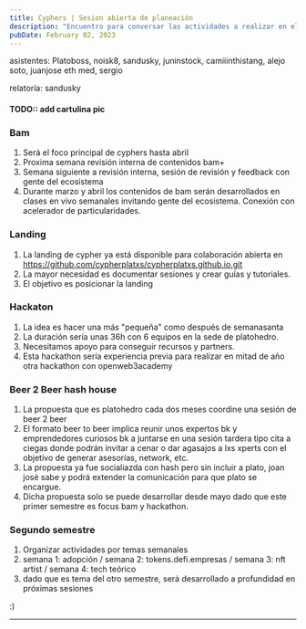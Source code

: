```yaml
---
title: Cyphers | Sesion abierta de planeación
description: "Encuentro para conversar las actividades a realizar en el año"
pubDate: February 02, 2023
---
```


asistentes:
Platoboss, noisk8, sandusky, juninstock, camiiinthistang, alejo soto, juanjose eth med, sergio

relatoría:
sandusky




#### TODO:: add cartulina pic

### Bam 

1. Será el foco principal de cyphers hasta abril
2. Proxima semana revisión interna de contenidos bam+
3. Semana siguiente a revisión interna, sesión de revisión y feedback con gente del ecosistema
4. Durante marzo y abril los contenidos de bam serán desarrollados en clases en vivo semanales invitando gente del ecosistema. Conexión con acelerador de particularidades.

### Landing

1. La landing de cypher ya está disponible para colaboración abierta en https://github.com/cypherplatxs/cypherplatxs.github.io.git
2. La mayor necesidad es documentar sesiones y crear guías y tutoriales.
3. El objetivo es posicionar la landing

### Hackaton

1. La idea es hacer una más "pequeña" como después de semanasanta
2. La duración sería unas 36h con 6 equipos en la sede de platohedro.
3. Necesitamos apoyo para conseguir recursos y partners.
4. Esta hackathon sería experiencia previa para realizar en mitad de año otra hackathon con openweb3academy


### Beer 2 Beer hash house

1. La propuesta que es platohedro cada dos meses coordine una sesión de beer 2 beer
2. El formato beer to beer implica reunir unos expertos bk y emprendedores curiosos bk a juntarse en una sesión tardera tipo cita a ciegas donde podrán invitar a cenar o dar agasajos a lxs xperts con el objetivo de generar asesorías, network, etc.
3. La propuesta ya fue socialiazda con hash pero sin incluir a plato, joan josé sabe y podrá extender la comunicación para que plato se encargue.
4. Dicha propuesta solo se puede desarrollar desde mayo dado que este primer semestre es focus bam y hackathon.

### Segundo semestre

1. Organizar actividades por temas semanales
2. semana 1: adopción / semana 2: tokens.defi.empresas / semana 3: nft artist / semana 4: tech teórico
3. dado que es tema del otro semestre, será desarrollado a profundidad en próximas sesiones 

:)

<BlogImage src={Pic} alt="foto acta 1" />

---
